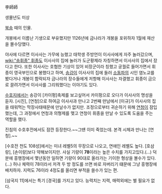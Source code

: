 李師師

생몰년도 미상

[[북송]] 때의 인물.

개봉에서 이름난 기생으로 부유했지만 1126년에 금나라가 개봉을 포위하자 1월에 재산을 몰수당했다.

야사에 다르면 이사사는 가무에 능했고 태학생 주방언이 이사사에게 자주 놀러갔으며, [[wiki:"송휘종" 휘종]]도 이사사의 집에 놀러가 도군황제라 자칭하면서 이사사의 집에서 잤다고 한다. 또한 이사사는 호협한 기상이 있어 비장군이라 칭했고 궁궐로 들어가면서 휘종이 영국부인으로 봉했다고 하며, [[송강]]이 이사사의 집에 들러 [[소동파]]의 시인 염노교를 봤다거나 개봉이 함락되자 금나라의 장수들에게 저항해 이사사는 자결했고 휘종이 금으로 끌려가면서 이사사를 그리워했다는 이야기도 있다.

[[수호지]]에서는 송강이 [카이펑]축제를 보고싶어서 카이펑으로 오다가 이사사의 명성을 듣자. [시진], [연청]으로 하여금 이사사과 만나고 2번째 만남에서 [이규]가 이사사의 집을 태워먹는 막장사태때문에 만날수가 없지만. 조정으로부터 귀순하기 위해  [[연청]]이 잠입했는데, 그 과정에서 연청과 의형제를 맺고 연청이 휘종을 만날 수 있도록 도움을 주는 역할을 했다.

진침의 수호후전에서도 잠깐 등장한다.~~그떈 이미 죽었는데. 본격 시체과 만나는 [연청].~~

[수호전 천도 108성]에서는 미녀 레벨5의 무장으로 나오고, 연애인 레벨도 높다. [호삼랑], [손이랑]보다 약해보이지만. 사실 기량이 '''78'''이라는 높은 수치를 가지고있다.(...) 덕분에 흥행장에서 몇년동안 일하면 기량이 90대로 올라가는 기이한 형상을 볼수가 있다.(...) 허나 체력이 78이라서 저격 두 방 정도를 쓰면 바로 자버리기 떄문에 그냥 흥행장에 배치하자. 지력도 76이라 4정도를 올리면 부적을 쓸수가 있는 편.

[삼국지 11]에서는 특기 [경국]를 가지고 있다. 능력치는 지력, 매력외에는 별 필요가 없다.
